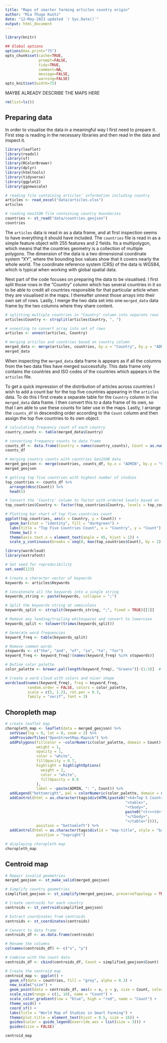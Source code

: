 ```yaml
---
title: "Maps of smarter farming articles country origin"
author: "Mia Thuge Kuntz"
date: "12-May-2023 updated `r Sys.Date()`"
output: html_document
---
```


```r
library(knitr)

## Global options
options(max.print="75")
opts_chunk$set(cache=TRUE,
               prompt=FALSE,
               tidy=TRUE,
               comment=NA,
               message=FALSE,
               warning=FALSE)
opts_knit$set(width=75)
```



MAYBE ALREADY DESCRIBE THE MAPS HERE

```r
rm(list=ls())
```

## Preparing data
In order to visualise the data in a meaningful way I first need to prepare it. First step is reading in the necessary libraries and then read in the data and inspect it.

```r
library(leaflet)
library(readxl)
library(sf)
library(RColorBrewer)
library(dplyr)
library(htmltools)
library(tidyverse)
library(ggplot2)
library(ggnewscale)
```

```r
# reading file containing articles' information including country
articles <- read_excel("data/articles.xlsx")
articles

# reading GeoJSON file containing country boundaries
countries <- st_read("data/countries.geojson")
countries
```

The `articles` data is read in as a data frame, and at first inspection seems to have everything it should have included. The `countries` file is read in as a simple feature object with 255 features and 2 fields. Its a multipolygon, which means that the countries geometry is a collection of multiple polygons. The dimension of the data is a two dimensional coordinate system "XY", where the bounding box values show that it covers nearly the whole world. 
The coordinate reference system (CRS) of the data is WGS84, which is typical when working with global spatial data.  

Next part of the code focuses on preparing the data to be visualised. I first split those rows in the "Country" column which has several countries in it so to be able to credit all countries responsible for that particular article when they are visualised in the maps. I thereafter unnest those arrays into their own set of rows. Lastly, I merge the two data set into one `merged_data` data frame by the two columns where they share content.     

```r
# splitting multiple countries in "Country" column into separate rows
articles$Country <- strsplit(articles$Country, ", ")

# unnesting to convert array into set of rows 
articles <- unnest(articles, Country)

# merging articles and countries based on country column
merged_data <- merge(articles, countries, by.x = "Country", by.y = "ADMIN", all.x = TRUE)
merged_data
```

When inspecting the `merged_data` data frame is appears as if all the columns from the two data files have merged successfully. This data frame only contains the countries and ISO codes of the countries which appears in the `articles` file.

To get a quick impression of the distribution of articles across countries I wish to add a count bar for the top five countries appearing in the `articles` data. To do this I first create a separate table for the `Country` column in the `merged_data` data frame. I then convert this to a data frame of its own, so that I am able to use these counts for later use in the maps. Lastly, I arrange the `counts_df` in descending order according to the `Count` column and then assign the top five countries to its own object. 

```r
# calculating frequency count of each country
country_counts <- table(merged_data$Country)

# converting frequency counts to data frame
counts_df <- data.frame(Country = names(country_counts), Count = as.numeric(country_counts))
counts_df

# merging country counts with countries GeoJSON data
merged_geojson <- merge(countries, counts_df, by.x = "ADMIN", by.y = "Country", all.x = TRUE)
merged_geojson

# getting top five countries with highest number of studies
top_countries <- counts_df %>%
  arrange(desc(Count)) %>%
  head(5)

# Convert the 'Country' column to factor with ordered levels based on 'Count'
top_countries$Country <- factor(top_countries$Country, levels = top_countries$Country[order(top_countries$Count)])

# Plotting bar chart of top five countries count
ggplot(top_countries, aes(x = Country, y = Count)) +
  geom_bar(stat = "identity", fill = "darkgreen") +
  labs(title = "Top Five Countries Count", x = "Country", y = "Count") +
  theme_bw() +
  theme(axis.text.x = element_text(angle = 45, hjust = 1)) +
  scale_y_continuous(breaks = seq(0, max(top_countries$Count), by = 2), labels = function(x) as.character(as.integer(x)))
```

```r
library(wordcloud)
library(extrafont)

# Set seed for reproducibility
set.seed(123)

# Create a character vector of keywords
keywords <- articles$Keywords

# Concatenate all the keywords into a single string
keywords_string <- paste(keywords, collapse = ";")

# Split the keywords string at semicolons
keywords_split <- strsplit(keywords_string, ";", fixed = TRUE)[[1]]

# Remove any leading/trailing whitespaces and convert to lowercase
keywords_split <- tolower(trimws(keywords_split))

# Generate word frequencies
keyword_freq <- table(keywords_split)

# Remove common words
stopwords <- c("the", "and", "of", "in", "to", "for")
keyword_freq <- keyword_freq[!(names(keyword_freq) %in% stopwords)]

# Define color palette
color_palette <- brewer.pal(length(keyword_freq), "Greens")[-(1:3)]  # Exclude first four colors

# Create a word cloud with colors and nicer shape
wordcloud(names(keyword_freq), freq = keyword_freq,
          random.order = FALSE, colors = color_palette,
          scale = c(5, 1.2), rot.per = 0.3,
          family = "serif", font = 3)
```



## Choropleth map


```r
# create leaflet map
choropleth_map <- leaflet(data = merged_geojson) %>%
  setView(lng = 0, lat = 0, zoom = 2) %>%
  addProviderTiles("OpenStreetMap.Mapnik") %>%
  addPolygons(fillColor = ~colorNumeric(color_palette, domain = Count)(Count),
              weight = 1,
              opacity = 1,
              color = "white",
              fillOpacity = 0.7,
              highlight = highlightOptions(
                weight = 2,
                color = "white",
                fillOpacity = 0.9
              ),
              label = ~paste(ADMIN, ": ", Count)) %>%
  addLegend("bottomright", pal = colorNumeric(color_palette, domain = unique(counts_df$Count)), values = unique(counts_df$Count), title = "Count") %>%
  addControl(html = as.character(tags$div(HTML(paste0("<h4>Top 5 Countries</h4>",
                                                      "<table>",                                                      "<thead><tr><th>Country</th><th>Count</th></tr></thead>",
                                                      "<tbody>",
                                                      paste0("<tr><td>", top_countries$Country, "</td><td>", top_countries$Count, "</td></tr>", collapse = "\n"),
                                                      "</tbody>",
                                                      "</table>")))),
              position = "bottomleft") %>%
  addControl(html = as.character(tags$div(id = "map-title", style = "background-color: white; padding: 10px; font-family: Arial, sans-serif; font-size: 16px; font-weight: bold;", "World map of studies in Smart Farming")),
              position = "topright")
```

```r
# displaying choropleth map
choropleth_map
```

## Centroid map

```r
# Repair invalid geometries
merged_geojson <- st_make_valid(merged_geojson)

# Simplify country geometries
simplified_geojson <- st_simplify(merged_geojson, preserveTopology = TRUE, dTolerance = 0.01)

# Create centroids for each country
centroids <- st_centroid(simplified_geojson)

# Extract coordinates from centroids
centroids <- st_coordinates(centroids)

# Convert to data frame
centroids_df <- as.data.frame(centroids)

# Rename the columns
colnames(centroids_df) <- c("x", "y")

# Combine with the count data
centroids_df <- cbind(centroids_df, Count = simplified_geojson$Count)
```

```r
# Create the centroid map
centroid_map <- ggplot() +
  geom_sf(data = countries, fill = "grey", alpha = 0.3) +
  new_scale("size") +
  geom_point(data = centroids_df, aes(x = x, y = y, size = Count, color = Count), alpha = 0.7) +
  scale_size(range = c(1, 10), name = "Count") +
  scale_color_gradient(low = "blue", high = "red", name = "Count") +
  theme_void() +
  coord_sf() +
  labs(title = "World Map of Studies in Smart Farming") +
  theme(plot.title = element_text(hjust = 0.5, size = 16)) +
  guides(color = guide_legend(override.aes = list(size = 3))) +
  guides(size = FALSE)
```

```r
centroid_map
```

